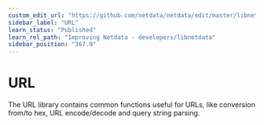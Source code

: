 ```yaml
---
custom_edit_url: "https://github.com/netdata/netdata/edit/master/libnetdata/url/README.md"
sidebar_label: "URL"
learn_status: "Published"
learn_rel_path: "Improving Netdata - developers/libnetdata"
sidebar_position: "367.0"
---
```



# URL

The URL library contains common functions useful for URLs, like conversion from/to hex, 
URL encode/decode and query string parsing. 

